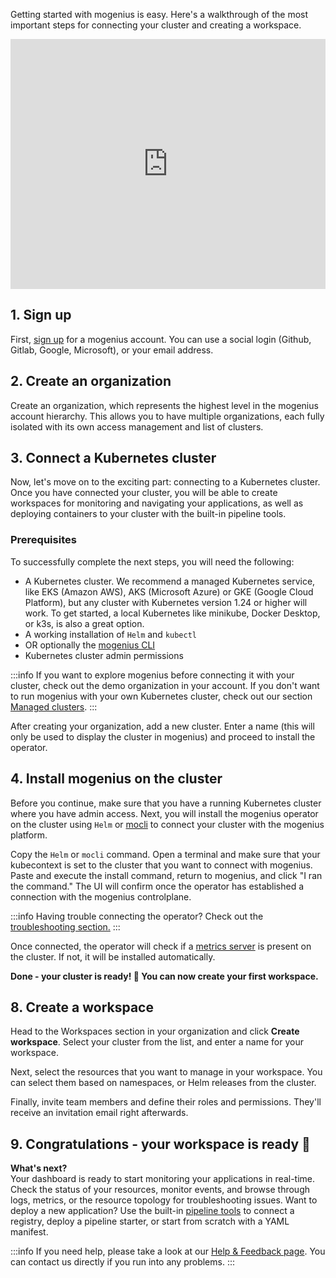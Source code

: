 ﻿---
sidebar_position: 2
---

Getting started with mogenius is easy. Here's a walkthrough of the most important steps for connecting your cluster and creating a workspace.

<iframe width="100%" height="400" src="https://www.youtube.com/embed/_9Ex-lnEATI?si=2XWUGm4lg5O46dZg" title="YouTube video player" frameborder="0" allow="accelerometer; autoplay; clipboard-write; encrypted-media; gyroscope; picture-in-picture; web-share" allowfullscreen></iframe>

## 1. Sign up​
First, [sign up](https://app.mogenius.com/user/registration) for a mogenius account. You can use a social login (Github, Gitlab, Google, Microsoft), or your email address.

## 2. Create an organization

Create an organization, which represents the highest level in the mogenius account hierarchy. This allows you to have multiple organizations, each fully isolated with its own access management and list of clusters.

## 3. Connect a Kubernetes cluster

Now, let's move on to the exciting part: connecting to a Kubernetes cluster. Once you have connected your cluster, you will be able to create workspaces for monitoring and navigating your applications, as well as deploying containers to your cluster with the built-in pipeline tools.

### Prerequisites
To successfully complete the next steps, you will need the following:
- A Kubernetes cluster. We recommend a managed Kubernetes service, like EKS (Amazon AWS), AKS (Microsoft Azure) or GKE (Google Cloud Platform), but any cluster with Kubernetes version 1.24 or higher will work. To get started, a local Kubernetes like minikube, Docker Desktop, or k3s, is also a great option.
- A working installation of `Helm` and `kubectl`
- OR optionally the [mogenius CLI](../development/mogenius-CLI.md)
- Kubernetes cluster admin permissions

:::info
If you want to explore mogenius before connecting it with your cluster, check out the demo organization in your account. If you don't want to run mogenius with your own Kubernetes cluster, check out our section [Managed clusters](./../cluster-management/managed-clusters.md).
:::

After creating your organization, add a new cluster. Enter a name (this will only be used to display the cluster in mogenius) and proceed to install the operator.

## 4. Install mogenius on the cluster

Before you continue, make sure that you have a running Kubernetes cluster where you have admin access. Next, you will install the mogenius operator on the cluster using `Helm` or [mocli](../development/mogenius-CLI.md) to connect your cluster with the mogenius platform.

Copy the `Helm` or `mocli` command. Open a terminal and make sure that your kubecontext is set to the cluster that you want to connect with mogenius. Paste and execute the install command, return to mogenius, and click "I ran the command." The UI will confirm once the operator has established a connection with the mogenius controlplane.

:::info
Having trouble connecting the operator? Check out the [troubleshooting section.](../cluster-management/troubleshooting-clusters.md)
:::

Once connected, the operator will check if a [metrics server](https://github.com/kubernetes-sigs/metrics-server) is present on the cluster. If not, it will be installed automatically.
  
**Done - your cluster is ready! 🥳 You can now create your first workspace.**

## 8. Create a workspace ##

Head to the Workspaces section in your organization and click **Create workspace**. Select your cluster from the list, and enter a name for your workspace.

Next, select the resources that you want to manage in your workspace. You can select them based on namespaces, or Helm releases from the cluster.

Finally, invite team members and define their roles and permissions. They'll receive an invitation email right afterwards.

## 9. Congratulations - your workspace is ready 🎉

**What's next?**  
Your dashboard is ready to start monitoring your applications in real-time. Check the status of your resources, monitor events, and browse through logs, metrics, or the resource topology for troubleshooting issues. Want to deploy a new application? Use the built-in [pipeline tools](../deploying-applications/index.md) to connect a registry, deploy a pipeline starter, or start from scratch with a YAML manifest.

:::info
If you need help, please take a look at our [Help & Feedback page](../help-and-feedback/index.md). You can contact us directly if you run into any problems.
:::

